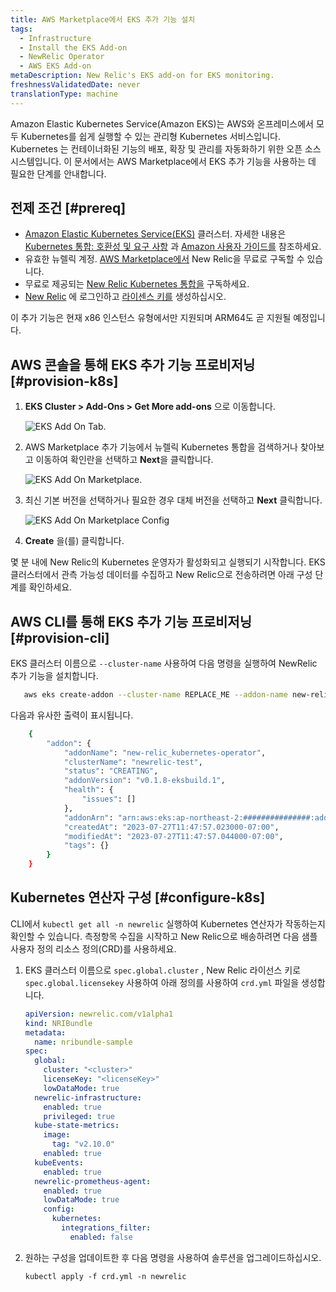 ```yaml
---
title: AWS Marketplace에서 EKS 추가 기능 설치
tags:
  - Infrastructure
  - Install the EKS Add-on
  - NewRelic Operator
  - AWS EKS Add-on
metaDescription: New Relic's EKS add-on for EKS monitoring.
freshnessValidatedDate: never
translationType: machine
---
```


Amazon Elastic Kubernetes Service(Amazon EKS)는 AWS와 온프레미스에서 모두 Kubernetes를 쉽게 실행할 수 있는 관리형 Kubernetes 서비스입니다. Kubernetes 는 컨테이너화된 기능의 배포, 확장 및 관리를 자동화하기 위한 오픈 소스 시스템입니다. 이 문서에서는 AWS Marketplace에서 EKS 추가 기능을 사용하는 데 필요한 단계를 안내합니다.

## 전제 조건 [#prereq]

* [Amazon Elastic Kubernetes Service(EKS)](https://docs.aws.amazon.com/eks/latest/userguide/what-is-eks.html) 클러스터. 자세한 내용은 [Kubernetes 통합: 호환성 및 요구 사항](/docs/kubernetes-pixie/kubernetes-integration/get-started/kubernetes-integration-compatibility-requirements/) 과 [Amazon 사용자 가이드를](https://docs.aws.amazon.com/eks/latest/userguide/create-cluster.html) 참조하세요.
* 유효한 뉴렐릭 계정. [AWS Marketplace에서](https://aws.amazon.com/marketplace/pp/prodview-ov56chowabeb4?sr=0-3&ref_=beagle&applicationId=AWS-Marketplace-Console) New Relic을 무료로 구독할 수 있습니다.
* 무료로 제공되는 [New Relic Kubernetes 통합을](https://aws.amazon.com/marketplace/pp/prodview-gcywa6keq2ajy?applicationId=AWS-Marketplace-Console&ref_=beagle&sr=0-5) 구독하세요.
* [New Relic](https://one.newrelic.com/) 에 로그인하고 [라이센스 키를](https://one.newrelic.com/api-keys) 생성하십시오.

<Callout variant="important">
  이 추가 기능은 현재 x86 인스턴스 유형에서만 지원되며 ARM64도 곧 지원될 예정입니다.
</Callout>

## AWS 콘솔을 통해 EKS 추가 기능 프로비저닝 [#provision-k8s]

1. <DNT>**EKS Cluster &gt; Add-Ons &gt; Get More add-ons**</DNT> 으로 이동합니다.

   <img title="eksAddOnTab.png" alt="EKS Add On Tab." src="/images/EKS-Add-On-Screenshot-1.webp" />

2. AWS Marketplace 추가 기능에서 뉴렐릭 Kubernetes 통합을 검색하거나 찾아보고 이동하여 확인란을 선택하고 <DNT>**Next**</DNT>을 클릭합니다.

   <img title="eksAddOnMarketplace.png" alt="EKS Add On Marketplace." src="/images/EKS-Add-On-Screenshot-2.webp" />

3. 최신 기본 버전을 선택하거나 필요한 경우 대체 버전을 선택하고 <DNT>**Next**</DNT> 클릭합니다.

   <img title="eksAddOnMarketplaceConfig.png" alt="EKS Add On Marketplace Config" src="/images/EKS-Add-On-Screenshot-3.webp" />

4. <DNT>**Create**</DNT> 을(를) 클릭합니다.

몇 분 내에 New Relic의 Kubernetes 운영자가 활성화되고 실행되기 시작합니다. EKS 클러스터에서 관측 가능성 데이터를 수집하고 New Relic으로 전송하려면 아래 구성 단계를 확인하세요.

## AWS CLI를 통해 EKS 추가 기능 프로비저닝 [#provision-cli]

EKS 클러스터 이름으로 `--cluster-name` 사용하여 다음 명령을 실행하여 NewRelic 추가 기능을 설치합니다.

```bash
   aws eks create-addon --cluster-name REPLACE_ME --addon-name new-relic_kubernetes-operator
```

다음과 유사한 출력이 표시됩니다.

```bash
    {
        "addon": {
            "addonName": "new-relic_kubernetes-operator",
            "clusterName": "newrelic-test",
            "status": "CREATING",
            "addonVersion": "v0.1.8-eksbuild.1",
            "health": {
                "issues": []
            },
            "addonArn": "arn:aws:eks:ap-northeast-2:###############:addon/kubecon2023-127/new-relic_kubernetes-operator/6cc5e7b7-d8f1-5fa0-c668-2bc9727e16b3",
            "createdAt": "2023-07-27T11:47:57.023000-07:00",
            "modifiedAt": "2023-07-27T11:47:57.044000-07:00",
            "tags": {}
        }
    }
```

## Kubernetes 연산자 구성 [#configure-k8s]

CLI에서 `kubectl get all -n newrelic` 실행하여 Kubernetes 연산자가 작동하는지 확인할 수 있습니다. 측정항목 수집을 시작하고 New Relic으로 배송하려면 다음 샘플 사용자 정의 리소스 정의(CRD)를 사용하세요.

1. EKS 클러스터 이름으로 `spec.global.cluster` , New Relic 라이선스 키로 `spec.global.licensekey` 사용하여 아래 정의를 사용하여 `crd.yml` 파일을 생성합니다.

   ```yml
   apiVersion: newrelic.com/v1alpha1
   kind: NRIBundle
   metadata:
     name: nribundle-sample
   spec:
     global:
       cluster: "<cluster>"
       licenseKey: "<licenseKey>"
       lowDataMode: true
     newrelic-infrastructure:
       enabled: true
       privileged: true
     kube-state-metrics:
       image:
         tag: "v2.10.0"
       enabled: true
     kubeEvents:
       enabled: true
     newrelic-prometheus-agent:
       enabled: true
       lowDataMode: true
       config:
         kubernetes:
           integrations_filter:
             enabled: false
   ```

2. 원하는 구성을 업데이트한 후 다음 명령을 사용하여 솔루션을 업그레이드하십시오.

   ```
   kubectl apply -f crd.yml -n newrelic
   ```